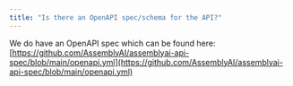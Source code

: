 ```yaml
---
title: "Is there an OpenAPI spec/schema for the API?"
---
```


We do have an OpenAPI spec which can be found here: [https://github.com/AssemblyAI/assemblyai-api-spec/blob/main/openapi.yml](https://github.com/AssemblyAI/assemblyai-api-spec/blob/main/openapi.yml)

